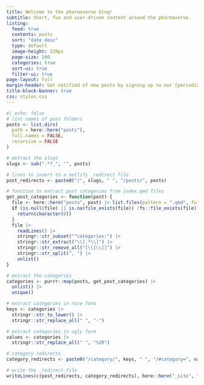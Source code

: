 ```yaml
---
title: Welcome to the pharmaverse blog!
subtitle: Short, fun and user-driven content around the pharmaverse.
listing:
  feed: true
  contents: posts
  sort: "date desc"
  type: default
  image-height: 220px
  page-size: 100
  categories: true
  sort-ui: true
  filter-ui: true
page-layout: full
margin-header: Get notified of new posts by signing up to our [periodic newsletter](https://forms.office.com/e/AJu4xWEGJx) or by joining [pharmaverse/slack](https://pharmaverse.slack.com). Be sure to check out [https://www.r-bloggers.com]( https://www.r-bloggers.com) as well.
title-block-banner: true
css: styles.css
---
```


```r
#| echo: false
# list names of post folders
posts <- list.dirs(
  path = here::here("posts"),
  full.names = FALSE,
  recursive = FALSE
)

# extract the slugs
slugs <- sub(".*?_", "", posts)

# lines to insert to a netlify _redirect file
post_redirects <- paste0("/", slugs, " ", "/posts/", posts)

# function to extract post categories from index.qmd files
get_post_categories <- function(post) {
  file <- here::here("posts", post) |> list.files(pattern = ".qmd", full.names = TRUE)
  if (is.null(file) || is.na(file_exists(file)) !fs::file_exists(file)) {
    return(character(0))
  }
  file |>
    readLines() |>
    stringr::str_subset("^categories:") |>
    stringr::str_extract("\\[.*\\]") |>
    stringr::str_remove_all("[\\[\\]]") |>
    stringr::str_split(", ") |>
    unlist()
}

# extract the categories
categories <- purrr::map(posts, get_post_categories) |>
  unlist() |>
  unique()

# extract categories in nice form
keys <- categories |>
  stringr::str_to_lower() |>
  stringr::str_replace_all(" ", "-")

# extract categories in ugly form
values <- categories |>
  stringr::str_replace_all(" ", "%20")

# category redirects
category_redirects <- paste0("/category/", keys, " ", "/#category=", values)

# write the _redirect file
writeLines(c(post_redirects, category_redirects), here::here("_site", "_redirects"))
```
